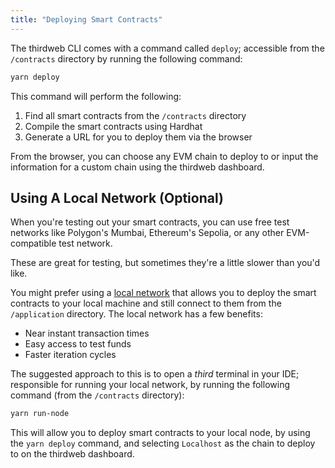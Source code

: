 ```yaml
---
title: "Deploying Smart Contracts"
---
```


The thirdweb CLI comes with a command called `deploy`; accessible from the `/contracts` directory by running
the following command:

```bash
yarn deploy
```

This command will perform the following:

1. Find all smart contracts from the `/contracts` directory
2. Compile the smart contracts using Hardhat
3. Generate a URL for you to deploy them via the browser

From the browser, you can choose any EVM chain to deploy to or input the information for a custom chain using the thirdweb dashboard.

## Using A Local Network (Optional)

When you're testing out your smart contracts, you can use free test networks like Polygon's Mumbai,
Ethereum's Sepolia, or any other EVM-compatible test network.

These are great for testing, but sometimes they're a little slower than you'd like.

You might prefer using a [local network](https://hardhat.org/hardhat-network/docs/overview) that allows you to deploy the smart contracts
to your local machine and still connect to them from the `/application` directory. The local network has a few benefits:

- Near instant transaction times
- Easy access to test funds
- Faster iteration cycles

The suggested approach to this is to open a _third_ terminal in your IDE; responsible for running your local network, by running the following command (from the `/contracts` directory):

```bash
yarn run-node
```

This will allow you to deploy smart contracts to your local node, by using the `yarn deploy` command, and selecting `Localhost` as the chain to deploy to
on the thirdweb dashboard.
